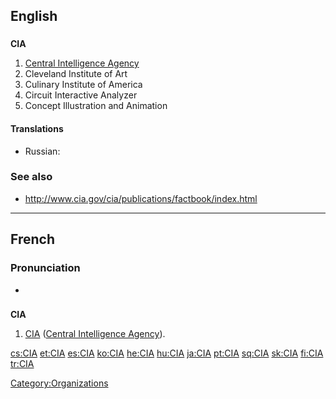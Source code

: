 ==English==

==={{initialism}}===
{{wikipedia}}
'''CIA'''

# [[Central Intelligence Agency]]
# Cleveland Institute of Art
# Culinary Institute of America
# Circuit Interactive Analyzer
# Concept Illustration and Animation

====Translations====
{{trans-top|Central Intelligence Agency}}
* Russian: {{t|ru|ЦРУ|n|tr=tse-er-ú|sc=Cyrl}}
{{trans-mid}}
{{trans-bottom}}

===See also===
* http://www.cia.gov/cia/publications/factbook/index.html

{{anagrams:en/aci}}
----

==French==

===Pronunciation===
* {{IPA|/se i a/|lang=fr}}

==={{initialism|lang=fr}}===
'''CIA''' {{f}}

# [[CIA]] ([[Central Intelligence Agency]]).

[[Category:Organizations]]

[[cs:CIA]]
[[et:CIA]]
[[es:CIA]]
[[ko:CIA]]
[[he:CIA]]
[[hu:CIA]]
[[ja:CIA]]
[[pt:CIA]]
[[sq:CIA]]
[[sk:CIA]]
[[fi:CIA]]
[[tr:CIA]]
